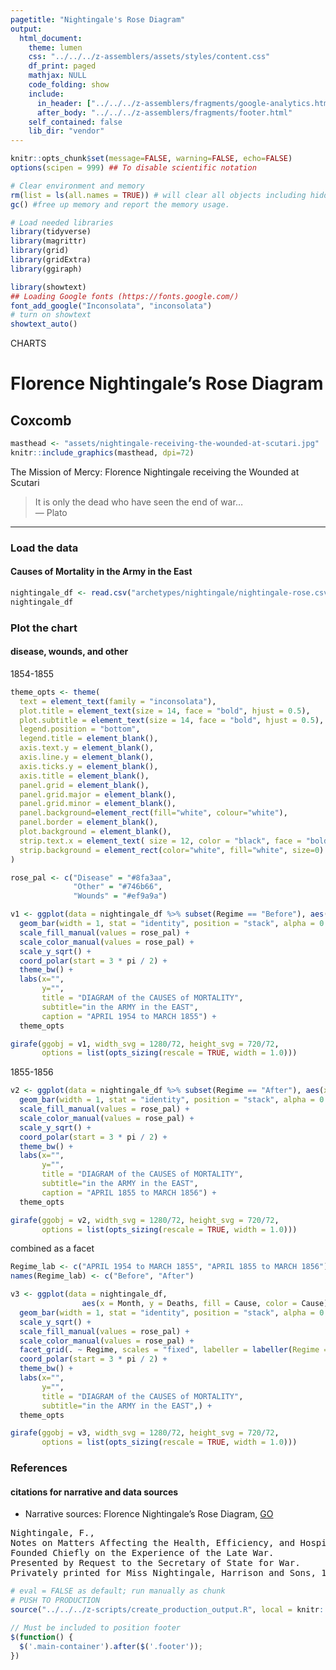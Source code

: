 ```yaml
---
pagetitle: "Nightingale's Rose Diagram"
output:
  html_document:
    theme: lumen
    css: "../../../z-assemblers/assets/styles/content.css"
    df_print: paged
    mathjax: NULL
    code_folding: show
    include:
      in_header: ["../../../z-assemblers/fragments/google-analytics.html", "../../../z-assemblers/fragments/header.html"]
      after_body: "../../../z-assemblers/fragments/footer.html"
    self_contained: false
    lib_dir: "vendor"
---
```


```r

knitr::opts_chunk$set(message=FALSE, warning=FALSE, echo=FALSE)
options(scipen = 999) ## To disable scientific notation

# Clear environment and memory
rm(list = ls(all.names = TRUE)) # will clear all objects including hidden objects.
gc() #free up memory and report the memory usage.

# Load needed libraries
library(tidyverse)
library(magrittr)
library(grid)
library(gridExtra)
library(ggiraph)

library(showtext)
## Loading Google fonts (https://fonts.google.com/)
font_add_google("Inconsolata", "inconsolata")
# turn on showtext
showtext_auto()

```

<div class="activity">
CHARTS
</div>

# Florence Nightingale's Rose Diagram
## Coxcomb

```r

masthead <- "assets/nightingale-receiving-the-wounded-at-scutari.jpg"
knitr::include_graphics(masthead, dpi=72)

```

<div class="figure-text">The Mission of Mercy: Florence Nightingale receiving the Wounded at Scutari</div>

> It is only the dead who have seen the end of war...\
--- Plato\

***

### Load the data
#### Causes of Mortality in the Army in the East

```r

nightingale_df <- read.csv("archetypes/nightingale/nightingale-rose.csv", header = TRUE, stringsAsFactors = TRUE)
nightingale_df

```

### Plot the chart
#### disease, wounds, and other

1854-1855

```r

theme_opts <- theme(
  text = element_text(family = "inconsolata"), 
  plot.title = element_text(size = 14, face = "bold", hjust = 0.5),
  plot.subtitle = element_text(size = 14, face = "bold", hjust = 0.5),
  legend.position = "bottom",
  legend.title = element_blank(),
  axis.text.y = element_blank(),
  axis.line.y = element_blank(),
  axis.ticks.y = element_blank(),
  axis.title = element_blank(),
  panel.grid = element_blank(),
  panel.grid.major = element_blank(),
  panel.grid.minor = element_blank(),
  panel.background=element_rect(fill="white", colour="white"),
  panel.border = element_blank(),
  plot.background = element_blank(),
  strip.text.x = element_text( size = 12, color = "black", face = "bold"),
  strip.background = element_rect(color="white", fill="white", size=0)
)

rose_pal <- c("Disease" = "#8fa3aa",
              "Other" = "#746b66",
              "Wounds" = "#ef9a9a")

v1 <- ggplot(data = nightingale_df %>% subset(Regime == "Before"), aes(x = Month, y = Deaths, fill = Cause, color = Cause)) +
  geom_bar(width = 1, stat = "identity", position = "stack", alpha = 0.8) +
  scale_fill_manual(values = rose_pal) +
  scale_color_manual(values = rose_pal) +
  scale_y_sqrt() +
  coord_polar(start = 3 * pi / 2) +
  theme_bw() +
  labs(x="",
       y="",
       title = "DIAGRAM of the CAUSES of MORTALITY", 
       subtitle="in the ARMY in the EAST",
       caption = "APRIL 1954 to MARCH 1855") +
  theme_opts

girafe(ggobj = v1, width_svg = 1280/72, height_svg = 720/72,
       options = list(opts_sizing(rescale = TRUE, width = 1.0)))

```

1855-1856

```r

v2 <- ggplot(data = nightingale_df %>% subset(Regime == "After"), aes(x = Month, y = Deaths, fill = Cause, color = Cause)) +
  geom_bar(width = 1, stat = "identity", position = "stack", alpha = 0.8) +
  scale_fill_manual(values = rose_pal) +
  scale_color_manual(values = rose_pal) +
  scale_y_sqrt() +
  coord_polar(start = 3 * pi / 2) +
  theme_bw() +
  labs(x="",
       y="",
       title = "DIAGRAM of the CAUSES of MORTALITY", 
       subtitle="in the ARMY in the EAST",
       caption = "APRIL 1855 to MARCH 1856") +
  theme_opts

girafe(ggobj = v2, width_svg = 1280/72, height_svg = 720/72,
       options = list(opts_sizing(rescale = TRUE, width = 1.0)))

```

combined as a facet

```r

Regime_lab <- c("APRIL 1954 to MARCH 1855", "APRIL 1855 to MARCH 1856")
names(Regime_lab) <- c("Before", "After")

v3 <- ggplot(data = nightingale_df,
                aes(x = Month, y = Deaths, fill = Cause, color = Cause)) +
  geom_bar(width = 1, stat = "identity", position = "stack", alpha = 0.8) +
  scale_y_sqrt() +
  scale_fill_manual(values = rose_pal) +
  scale_color_manual(values = rose_pal) +
  facet_grid(. ~ Regime, scales = "fixed", labeller = labeller(Regime = Regime_lab)) +
  coord_polar(start = 3 * pi / 2) +
  theme_bw() +
  labs(x="",
       y="",
       title = "DIAGRAM of the CAUSES of MORTALITY", 
       subtitle="in the ARMY in the EAST",) +
  theme_opts

girafe(ggobj = v3, width_svg = 1280/72, height_svg = 720/72,
       options = list(opts_sizing(rescale = TRUE, width = 1.0)))

```

### References
#### citations for narrative and data sources

* Narrative sources: Florence Nightingale's Rose Diagram, [GO](https://www.historyofinformation.com/detail.php?entryid=3815){target="_blank"}

<pre>
Nightingale, F., 
Notes on Matters Affecting the Health, Efficiency, and Hospital Administration of the British Army. 
Founded Chiefly on the Experience of the Late War. 
Presented by Request to the Secretary of State for War. 
Privately printed for Miss Nightingale, Harrison and Sons, 1858.
</pre>

```r

# eval = FALSE as default; run manually as chunk
# PUSH TO PRODUCTION
source("../../../z-scripts/create_production_output.R", local = knitr::knit_global())

```


```js

// Must be included to position footer
$(function() {
  $('.main-container').after($('.footer'));
})

```

